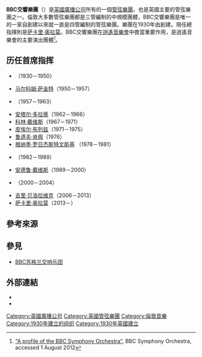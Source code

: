 {{Expand language|en|status=yes|time=2021-11-21}}
{{Infobox orchestra
| name                = BBC Symphony Orchestra
| type                = 交響樂團
| short_name          = BBC SO
| image               =
| caption             =
| founded             = 1930
| location            =英國倫敦
| concert_hall        = [[巴比肯中心|巴比肯中心]]<br>[[皇家阿爾伯特音樂廳|皇家阿爾伯特音樂廳]]<br>[[Maida_Vale_Studios|Maida Vale Studios]]
| principal_conductor = [[萨卡里·奥拉莫|萨卡里·奥拉莫]]
| music_director      =
| website             = [https://www.bbc.co.uk/symphonyorchestra bbc.co.uk]
}}

'''BBC交響樂團'''（{{lang-en|BBC Symphony Orchestra}}）是[[英國廣播公司|英國廣播公司]]所有的一個[[管弦樂團|管弦樂團]]，也是英國主要的管弦樂團之一。倫敦大多數管弦樂團都是三管編制的中規模團體，BBC交響樂團是唯一的一家自創建以來就一直是四管編制的管弦樂團。樂團在1930年由{{le|阿德里安·博爾特|Adrian Boult}}創建。現任總指揮則是[[萨卡里·奥拉莫|萨卡里·奥拉莫]]。BBC交響樂團在[[逍遙音樂會|逍遙音樂會]]中擔當重要作用，是逍遙音樂會的主要演出團體<ref name=prof>[https://web.archive.org/web/20080105062557/http://www.bbc.co.uk/orchestras/symphonyorchestra/about_us/history.shtml "A profile of the BBC Symphony Orchestra"], BBC Symphony Orchestra, accessed 1 August 2012</ref>。

== 历任首席指挥 ==

* {{Link-en|阿德里安·博尔特|Adrian Boult}}（1930－1950）
* [[马尔科姆·萨金特|马尔科姆·萨金特]]（1950－1957）
* {{Link-en|鲁道夫·施瓦茨|Rudolf Schwarz (conductor)}}（1957－1963）
* [[多拉蒂·安塔尔|安塔尔·多拉蒂]]（1962－1966）
* [[科林·戴维斯|科林·戴维斯]]（1967－1971）
* [[皮埃尔·布莱兹|皮埃尔·布列兹]]（1971－1975）
* [[鲁道夫·肯普|鲁道夫·肯佩]]（1976）
* [[根纳季·罗日杰斯特文斯基|根纳季·罗日杰斯特文斯基]] （1978－1981）
* {{Link-en|约翰·普里查德|John Pritchard (conductor)}}（1982－1989）
* [[安德鲁·戴维斯_(指挥家)|安德鲁·戴维斯]]（1989－2000）
* {{Link-en|伦纳德·斯拉特金|Leonard Slatkin}}（2000－2004）
* [[吉里·贝洛拉维克|吉里·贝洛拉维克]]（2006－2013）
* [[萨卡里·奥拉莫|萨卡里·奥拉莫]]（2013－）

==參考來源==
{{Reflist}}

== 參見 ==

* [[BBC蘇格蘭交響樂團|BBC苏格兰交响乐团]]
{{portal|古典音樂}}

== 外部連結 ==
{{Commons category|BBC Symphony Orchestra}}
* {{Official website|http://www.bbc.co.uk/symphonyorchestra}}
* {{Discogs artist|289522}}

{{Authority control}}

[[Category:英國廣播公司|Category:英國廣播公司]]
[[Category:英國管弦樂團|Category:英國管弦樂團]]
[[Category:倫敦音樂|Category:倫敦音樂]]
[[Category:1930年建立的组织|Category:1930年建立的组织]]
[[Category:1930年英國建立|Category:1930年英國建立]]